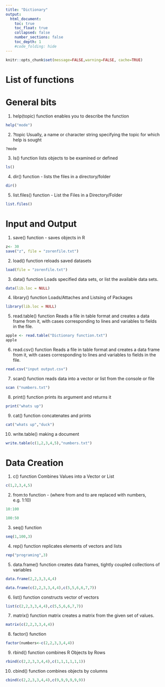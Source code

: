 ```yaml
---
title: "Dictionary"
output:
  html_document:
    toc: true
    toc_float: true
    collapsed: false
    number_sections: false
    toc_depth: 1
    #code_folding: hide
---
```


```r
knitr::opts_chunk$set(message=FALSE,warning=FALSE, cache=TRUE)
```

# List of functions
# General bits
1. help(topic) function enables you to describe the function
```r
help("mode")
````

2. ?topic Usually, a name or character string specifying the topic for which help is sought
```r
?mode
````

3. Is() function lists objects to be examined or defined
```r
ls()
````

4. dir() function - lists the files in a directory/folder

```r
dir()
````

5. list.files() function - List the Files in a Directory/Folder
```r
list.files()
````

# Input and Output

1. save() function - saves objects in R
```r
z<- 30
save("z", file = "zorenfile.txt")
````

2. load() function reloads saved datasets
```r
load(file = "zorenfile.txt")
````
3. data() function Loads specified data sets, or list the available data sets.
```r
data(lib.loc = NULL)
````

4. library() function Loads/Attaches and Listsing of Packages
```r
library(lib.loc = NULL)
````

5. read.table() function Reads a file in table format and creates a data frame from it, with cases corresponding to lines and variables to fields in the file.
```r
apple <- read.table("Dictionary function.txt")
apple

````
6. read.csv() function Reads a file in table format and creates a data frame from it, with cases corresponding to lines and variables to fields in the file.
```r
read.csv("input output.csv")

````
7. scan() function reads data into a vector or list from the console or file
```r
scan ("numbers.txt")

````
8. print() function prints its argument and returns it 
```r
print("whats up")
````
9. cat() function concatenates and prints
```r
cat("whats up","duck")
````

10. write.table() making a document 

```r
write.table(c(1,2,3,4,5),"numbers.txt")
````










# Data Creation

1. c() function Combines Values into a Vector or List
```r
c(1,2,3,4,5)

````

2. from:to function -  (where from and to are replaced with numbers, e.g. 1:10)

```r
10:100


````
```r
100:50


````
3. seq() function 
```r
seq(1,100,3)


````

4. rep() function replicates elements of vectors and lists
```r
rep("programing",3)


````

5. data.frame() function creates data frames, tightly coupled collections of variables
```r
data.frame(2,2,3,3,4,4)


````
```r
data.frame(c(2,2,3,3,4,4),c(5,5,6,6,7,7))


````

6. list() function  constructs vector of vectors
```r
list(c(2,2,3,3,4,4),c(5,5,6,6,7,7))


````

7. matrix() function matrix creates a matrix from the given set of values.
```r
matrix(c(2,2,3,3,4,4))


````

8. factor() function
```r
factor(numbers<-c(2,2,3,3,4,4))


````

9. rbind() function combines R Objects by Rows 
```r
rbind(c(2,2,3,3,4,4),c(1,1,1,1,1,1))


````




10. cbind() function combines objects by columns
```r
cbind(c(2,2,3,3,4,4),c(9,9,9,9,9,9))


````













